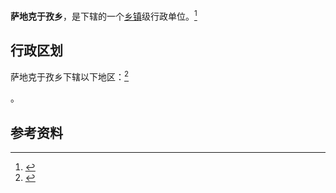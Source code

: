{{中国乡级行政区|65/40/21/204/000}}

'''萨地克于孜乡'''，是{{PRC admin/fullname|65/40/21/204/000|3}}下辖的一个[[乡镇|乡镇]]级行政单位。<ref>{{PRC admin/ref sgc|{{PRC admin/parent|65/40/21/204/000}}}}</ref>

== 行政区划 ==

萨地克于孜乡下辖以下地区：<ref>{{PRC admin/ref sgc|65/40/21/204/000}}</ref>

{{PRC admin/children|65/40/21/204/000}}。

== 参考资料 ==

{{reflist}}

{{行政区划小作品}}
{{PRC admin/navcat|65/40/21/204/000}}
